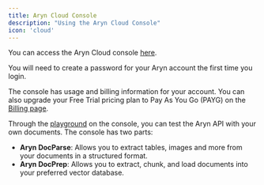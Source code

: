 ```yaml
---
title: Aryn Cloud Console
description: "Using the Aryn Cloud Console"
icon: 'cloud'
---
```


You can access the Aryn Cloud console [here](https://console.aryn.cloud). 

You will need to create a password for your Aryn account the first time you login.

The console has usage and billing information for your account. You can also upgrade your Free Trial pricing plan to Pay As You Go (PAYG) on the [Billing page](https://console.aryn.cloud/billing).

Through the [playground](https://play.aryn.cloud/choose) on the console, you can test the Aryn API with your own documents. The console has two parts:

- **Aryn DocParse**: Allows you to extract tables, images and more from your documents in a structured format.
- **Aryn DocPrep**: Allows you to extract, chunk, and load documents into your preferred vector database.
